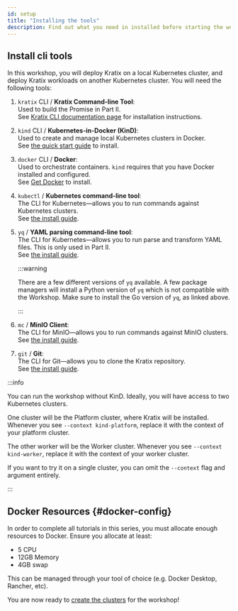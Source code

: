 ```yaml
---
id: setup
title: "Installing the tools"
description: Find out what you need in installed before starting the workshop
---
```


## Install cli tools

In this workshop, you will deploy Kratix on a local Kubernetes cluster, and deploy
Kratix workloads on another Kubernetes cluster. You will need the following
tools:

1. `kratix` CLI / **Kratix Command-line Tool**: <br />
   Used to build the Promise in Part II. <br />
   See [Kratix CLI documentation page](/main/kratix-cli/intro)
   for installation instructions.

1. `kind` CLI / **Kubernetes-in-Docker (KinD)**: <br />
   Used to create and manage local Kubernetes clusters in Docker. <br />
   See [the quick start guide](https://kind.sigs.k8s.io/docs/user/quick-start/) to install.

1. `docker` CLI / **Docker**: <br /> Used to orchestrate containers. `kind`
   requires that you have Docker installed and configured. <br /> See [Get
   Docker](https://docs.docker.com/get-docker/) to install.

1. `kubectl` / **Kubernetes command-line tool**: <br /> The CLI for
   Kubernetes&mdash;allows you to run commands against Kubernetes clusters. <br
   /> See [the install guide](https://kubernetes.io/docs/tasks/tools/#kubectl).

1. `yq` / **YAML parsing command-line tool**: <br /> The CLI for
   Kubernetes&mdash;allows you to run parse and transform YAML files. This is only used in Part II. <br
   /> See [the install guide](https://github.com/mikefarah/yq#install).

   :::warning

   There are a few different versions of `yq` available. A few package managers
   will install a Python version of `yq` which is not compatible with the
   Workshop. Make sure to install the Go version of `yq`, as linked above.

   :::

1. `mc` / **MinIO Client**: <br /> The CLI for MinIO&mdash;allows you to run commands against MinIO clusters. <br
   /> See [the install guide](https://docs.min.io/docs/minio-client-quickstart-guide.html).

1. `git` / **Git**: <br /> The CLI for Git&mdash;allows you to clone the Kratix repository. <br
   /> See [the install guide](https://git-scm.com/book/en/v2/Getting-Started-Installing-Git).

:::info

You can run the workshop without KinD. Ideally, you will have access to two
Kubernetes clusters.

One cluster will be the Platform cluster, where Kratix will be installed.
Whenever you see `--context kind-platform`, replace it with the context of your
platform cluster.

The other worker will be the Worker cluster. Whenever you see `--context
kind-worker`, replace it with the context of your worker cluster.

If you want to try it on a single cluster, you can omit the `--context` flag and
argument entirely.

:::

## Docker Resources {#docker-config}

In order to complete all tutorials in this series, you must allocate enough
resources to Docker. Ensure you allocate at least:

- 5 CPU
- 12GB Memory
- 4GB swap

This can be managed through your tool of choice (e.g. Docker Desktop, Rancher, etc).

You are now ready to [create the clusters](./create-clusters) for the workshop!
